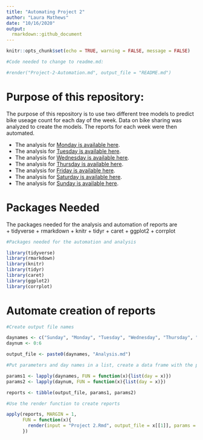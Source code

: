 ```yaml
---
title: "Automating Project 2"
author: "Laura Mathews"
date: "10/16/2020"
output: 
  rmarkdown::github_document
---
```


```r
knitr::opts_chunk$set(echo = TRUE, warning = FALSE, message = FALSE)

#Code needed to change to readme.md:

#render("Project-2-Automation.md", output_file = "README.md")
```

# Purpose of this repository:

The purpose of this repository is to use two different tree models to predict bike useage count for each day of the week. Data on bike sharing was analyzed to create the models. The reports for each week were then automated.

+ The analysis for [Monday is available here](MondayAnalysis.md).
+ The analysis for [Tuesday is available here](TuesdayAnalysis.md).
+ The analysis for [Wednesday is available here](WednesdayAnalysis.md).
+ The analysis for [Thursday is available here](ThursdayAnalysis.md).
+ The analysis for [Friday is available here](FridayAnalysis.md).
+ The analysis for [Saturday is available here](SaturdayAnalysis.md).
+ The analysis for [Sunday is available here](SundayAnalysis.md).

# Packages Needed

The packages needed for the analysis and automation of reports are    
+ tidyverse
+ rmarkdown
+ knitr
+ tidyr
+ caret
+ ggplot2
+ corrplot

```r
#Packages needed for the automation and analysis

library(tidyverse)
library(rmarkdown)
library(knitr)
library(tidyr)
library(caret)
library(ggplot2)
library(corrplot)
```

# Automate creation of reports

```r

#Create output file names

daynames <- c("Sunday", "Monday", "Tuesday", "Wednesday", "Thursday", "Friday", "Saturday")
daynum <- 0:6

output_file <- paste0(daynames, "Analysis.md")

#Put parameters and day names in a list, create a data frame with the parameters, day names, and output file names

params1 <- lapply(daynames, FUN = function(x){list(day = x)})
params2 <- lapply(daynum, FUN = function(x){list(day = x)})

reports <- tibble(output_file, params1, params2)

#Use the render function to create reports

apply(reports, MARGIN = 1,
      FUN = function(x){
        render(input = "Project 2.Rmd", output_file = x[[1]], params = x[[3]])
      })
```